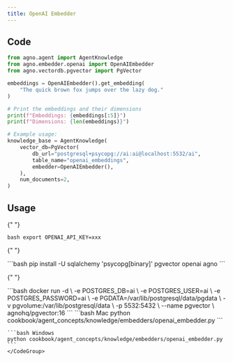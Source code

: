 ```yaml
---
title: OpenAI Embedder
---
```


## Code

```python
from agno.agent import AgentKnowledge
from agno.embedder.openai import OpenAIEmbedder
from agno.vectordb.pgvector import PgVector

embeddings = OpenAIEmbedder().get_embedding(
    "The quick brown fox jumps over the lazy dog."
)

# Print the embeddings and their dimensions
print(f"Embeddings: {embeddings[:5]}")
print(f"Dimensions: {len(embeddings)}")

# Example usage:
knowledge_base = AgentKnowledge(
    vector_db=PgVector(
        db_url="postgresql+psycopg://ai:ai@localhost:5532/ai",
        table_name="openai_embeddings",
        embedder=OpenAIEmbedder(),
    ),
    num_documents=2,
)
```

## Usage

<Steps>
  <Snippet file="create-venv-step.mdx" />

{" "}

<Step title="Set your API key">```bash export OPENAI_API_KEY=xxx ```</Step>

{" "}

<Step title="Install libraries">
  ```bash pip install -U sqlalchemy 'psycopg[binary]' pgvector openai agno ```
</Step>

{" "}

<Step title="Run PgVector">
  ```bash docker run -d \ -e POSTGRES_DB=ai \ -e POSTGRES_USER=ai \ -e
  POSTGRES_PASSWORD=ai \ -e PGDATA=/var/lib/postgresql/data/pgdata \ -v
  pgvolume:/var/lib/postgresql/data \ -p 5532:5432 \ --name pgvector \
  agnohq/pgvector:16 ```
</Step>

  <Step title="Run Agent">
    <CodeGroup>
    ```bash Mac
    python cookbook/agent_concepts/knowledge/embedders/openai_embedder.py
    ```

    ```bash Windows
    python cookbook/agent_concepts/knowledge/embedders/openai_embedder.py
    ```
    </CodeGroup>

  </Step>
</Steps>
